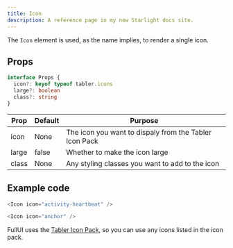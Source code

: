 ```yaml
---
title: Icon
description: A reference page in my new Starlight docs site.
---
```



The `Icon` element is used, as the name implies, to render a single icon.

## Props
```ts
interface Props {
  icon?: keyof typeof tabler.icons
  large?: boolean
  class?: string
}
```

| Prop | Default | Purpose |
| ----------- | ----------- | ----------- |
| icon | None | The icon you want to dispaly from the Tabler Icon Pack |
| large | false | Whether to make the icon large |
| class | None | Any styling classes you want to add to the icon |

## Example code

```js title="index.astro"
<Icon icon="activity-heartbeat" />
```

<Icon icon="activity-heartbeat" />

```js title="index.astro"
<Icon icon="anchor" />
```

<Icon icon="anchor" />

FullUI uses the [Tabler Icon Pack](https://icones.js.org/collection/tabler), so you can use any icons listed in the icon pack.
